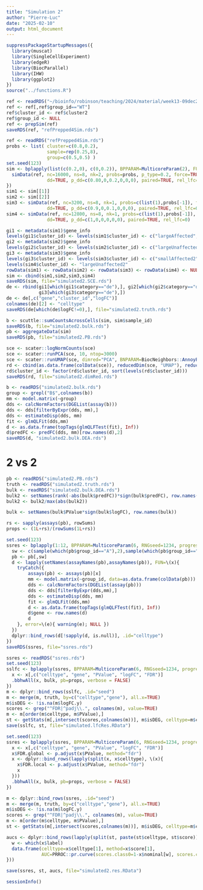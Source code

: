 ```yaml
---
title: "Simulation 2"
author: "Pierre-Luc"
date: "2025-02-10"
output: html_document
---
```


```r
suppressPackageStartupMessages({
  library(muscat)
  library(SingleCellExperiment)
  library(edgeR)
  library(BiocParallel)
  library(IHW)
  library(ggplot2)
})
source("../functions.R")
```

```r
ref <- readRDS("~/bioinfo/robinson/teaching/2024/material/week13-09dec2024/week13.SCE.processed.rds")
ref <- ref[,ref$group_id=="WT"]
ref$cluster_id <- ref$cluster2
ref$group_id <- NULL
ref <- prepSim(ref)
saveRDS(ref, "refPrepped4Sim.rds")
```

```r
ref <- readRDS("refPrepped4Sim.rds")
probs <- list( cluster=c(0.8,0.2),
               sample=rep(0.25,8),
               group=c(0.5,0.5) )
set.seed(123)
sim <- bplapply(list(c(0.2,0), c(0,0.2)), BPPARAM=MulticoreParam(2), FUN=\(x){
  simData(ref, nc=16000, ns=8, nk=2, probs=probs, p_type=0.2, force=TRUE,
               dd=TRUE, p_dd=c(0.80,0,0.2,0,0,0), paired=TRUE, rel_lfc=x)
})
sim1 <- sim[[1]]
sim2 <- sim[[2]]
sim3 <- simData(ref, nc=3200, ns=8, nk=1, probs=c(list(1),probs[-1]), force=TRUE,
               dd=TRUE, p_dd=c(0.9,0,0.1,0,0,0), paired=TRUE, rel_lfc=0.15)
sim4 <- simData(ref, nc=12800, ns=8, nk=1, probs=c(list(1),probs[-1]), force=TRUE,
               dd=TRUE, p_dd=c(1,0,0,0,0,0), paired=TRUE, rel_lfc=0)

gi1 <- metadata(sim1)$gene_info
levels(gi1$cluster_id) <- levels(sim1$cluster_id) <- c("largeAffected", "smallUnaffected")
gi2 <- metadata(sim2)$gene_info
levels(gi2$cluster_id) <- levels(sim2$cluster_id) <- c("largeUnaffected1", "smallAffected1")
gi3 <- metadata(sim3)$gene_info
levels(gi3$cluster_id) <- levels(sim3$cluster_id) <- c("smallAffected2")
levels(sim4$cluster_id) <- "largeUnaffected2"
rowData(sim1) <- rowData(sim2) <- rowData(sim3) <- rowData(sim4) <- NULL
sim <- cbind(sim1,sim2,sim3,sim4)
saveRDS(sim, file="simulated2.SCE.rds")
de <- rbind(gi1[which(gi1$category=="de"),], gi2[which(gi2$category=="de"),],
            gi3[which(gi3$category=="de"),])
de <- de[,c("gene","cluster_id","logFC")]
colnames(de)[2] <- "celltype"
saveRDS(de[which(de$logFC!=0),], file="simulated2.truth.rds")

b <- scuttle::sumCountsAcrossCells(sim, sim$sample_id)
saveRDS(b, file="simulated2.bulk.rds")
pb <- aggregateData(sim)
saveRDS(pb, file="simulated2.PB.rds")

sce <- scater::logNormCounts(sce)
sce <- scater::runPCA(sce, 10, ntop=3000)
sce <- scater::runUMAP(sce, dimred="PCA", BNPARAM=BiocNeighbors::AnnoyParam())
rd <- cbind(as.data.frame(colData(sce)), reducedDim(sce, "UMAP"), reducedDim(sce, "PCA")[,1:2])
rd$cluster_id <- factor(rd$cluster_id, sort(levels(rd$cluster_id)))
saveRDS(rd, file="simulated2.dimRed.rds")

b <- readRDS("simulated2.bulk.rds")
group <- grepl("B$",colnames(b))
mm <- model.matrix(~group)
dds <- calcNormFactors(DGEList(assay(b)))
dds <- dds[filterByExpr(dds, mm),]
dds <- estimateDisp(dds, mm)
fit <- glmQLFit(dds,mm)
d <- as.data.frame(topTags(glmQLFTest(fit), Inf))
d$predFC <- predFC(dds, mm)[row.names(d),2]
saveRDS(d, "simulated2.bulk.DEA.rds")
```


# 2 vs 2

```r
pb <- readRDS("simulated2.PB.rds")
truth <- readRDS("simulated2.truth.rds")
bulk <- readRDS("simulated2.bulk.DEA.rds")
bulk2 <- setNames(rank(-abs(bulk$predFC))*sign(bulk$predFC), row.names(bulk))
bulk2 <- bulk2/max(abs(bulk2))

bulk <- setNames(bulk$PValue*sign(bulk$logFC), row.names(bulk))

rs <- sapply(assays(pb), rowSums)
props <- (1L+rs)/(rowSums(1L+rs))
```


```r
set.seed(123)
ssres <- bplapply(1:12, BPPARAM=MulticoreParam(6, RNGseed=1234, progress=FALSE), FUN=function(s){
  sw <- c(sample(which(pb$group_id=="A"),2),sample(which(pb$group_id=="B"),2))
  pb <- pb[,sw]
  d <- lapply(setNames(assayNames(pb),assayNames(pb)), FUN=\(x){
    tryCatch({
        assays(pb) <- assays(pb)[x]
        mm <- model.matrix(~group_id, data=as.data.frame(colData(pb)))
        dds <- calcNormFactors(DGEList(assay(pb)))
        dds <- dds[filterByExpr(dds,mm),]
        dds <- estimateDisp(dds, mm)
        fit <- glmQLFit(dds,mm)
        d <- as.data.frame(topTags(glmQLFTest(fit), Inf))
        d$gene <- row.names(d)
        d
    }, error=\(e){ warning(e); NULL })
  })
  dplyr::bind_rows(d[!sapply(d, is.null)], .id="celltype")
})
saveRDS(ssres, file="ssres.rds")
```


```r
ssres <- readRDS("ssres.rds")
set.seed(123)
sslfc <- bplapply(ssres, BPPARAM=MulticoreParam(6, RNGseed=1234, progress=FALSE), FUN=function(x){
  x <- x[,c("celltype", "gene", "PValue", "logFC", "FDR")]
  .bbhwAll(x, bulk, pb=props, verbose = FALSE)
})
m <- dplyr::bind_rows(sslfc, .id="seed")
m <- merge(m, truth, by=c("celltype","gene"), all.x=TRUE)
m$isDEG <- !is.na(m$logFC.y)
scores <- grep("^FDR|^padj\\.", colnames(m), value=TRUE)
m <- m[order(m$celltype, m$PValue),]
st <- getStats(m[,intersect(scores,colnames(m))], m$isDEG, celltype=m$celltype, roundNd = NULL, noRankAt1=TRUE)
save(sslfc, st, file="simulated.lfcRes.RData")

set.seed(123)
ssres <- bplapply(ssres, BPPARAM=MulticoreParam(6, RNGseed=1234, progress=FALSE), FUN=function(x){
  x <- x[,c("celltype", "gene", "PValue", "logFC", "FDR")]
  x$FDR.global <- p.adjust(x$PValue, method="fdr")
  x <- dplyr::bind_rows(lapply(split(x, x$celltype), \(x){
    x$FDR.local <- p.adjust(x$PValue, method="fdr")
    x
  }))
  .bbhwAll(x, bulk, pb=props, verbose = FALSE)
})

m <- dplyr::bind_rows(ssres, .id="seed")
m <- merge(m, truth, by=c("celltype","gene"), all.x=TRUE)
m$isDEG <- !is.na(m$logFC.y)
scores <- grep("^FDR|^padj\\.", colnames(m), value=TRUE)
m <- m[order(m$celltype, m$PValue),]
st <- getStats(m[,intersect(scores,colnames(m))], m$isDEG, celltype=m$celltype, roundNd = NULL, noRankAt1=TRUE)

aucs <- dplyr::bind_rows(lapply(split(st, paste(st$celltype, st$score)), \(x){
  w <- which(x$label)
  data.frame(celltype=x$celltype[1], method=x$score[1],
             AUC=PRROC::pr.curve(scores.class0=1-x$nominal[w], scores.class1=1-x$nominal[-w])$auc.integral)
}))

save(ssres, st, aucs, file="simulated2.res.RData")
```


```r
sessionInfo()
```

